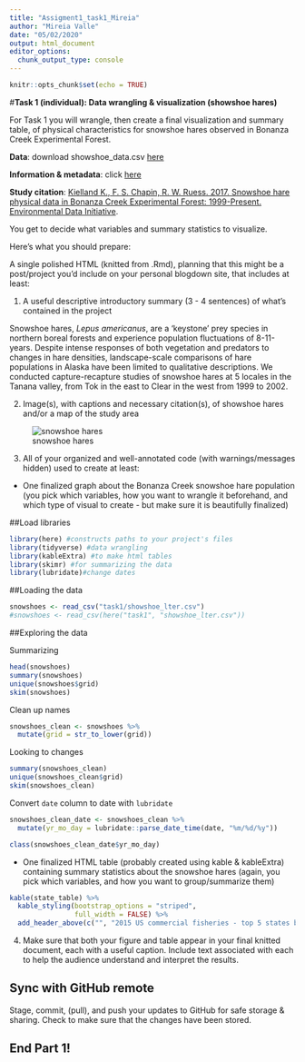 ```yaml
---
title: "Assigment1_task1_Mireia"
author: "Mireia Valle"
date: "05/02/2020"
output: html_document
editor_options: 
  chunk_output_type: console
---
```


```r
knitr::opts_chunk$set(echo = TRUE)
```

#**Task 1 (individual): Data wrangling & visualization (showshoe hares)**

For Task 1 you will wrangle, then create a final visualization and summary table, of physical characteristics for snowshoe hares observed in Bonanza Creek Experimental Forest. 

**Data**: download showshoe_data.csv [here](https://drive.google.com/file/d/1d4LGOzyXHuQztwVQjU8IdmVvzRACVps4/view?usp=sharing)

**Information & metadata**: click [here](https://portal.lternet.edu/nis/metadataviewer?packageid=knb-lter-bnz.55.22)

**Study citation**: [Kielland K., F. S. Chapin, R. W. Ruess. 2017. Snowshoe hare physical data in Bonanza Creek Experimental Forest: 1999-Present. Environmental Data Initiative](https://doi.org/10.6073/pasta/03dce4856d79b91557d8e6ce2cbcdc14). 


You get to decide what variables and summary statistics to visualize. 

Here’s what you should prepare: 

A single polished HTML (knitted from .Rmd), planning that this might be a post/project you’d include on your personal blogdown site, that includes at least:

1.	A useful descriptive introductory summary (3 - 4 sentences) of what’s contained in the project

Snowshoe hares, *Lepus americanus*, are a 'keystone' prey species in northern boreal forests and experience population fluctuations of 8-11-years. Despite intense responses of both vegetation and predators to changes in hare densities, landscape-scale comparisons of hare populations in Alaska have been limited to qualitative descriptions. We conducted capture-recapture studies of snowshoe hares at 5 locales in the Tanana valley, from Tok in the east to Clear in the west from 1999 to 2002. 

2.	Image(s), with captions and necessary citation(s), of showshoe hares and/or a map of the study area


![snowshoe hares](images/images.jpg)


3.	All of your organized and well-annotated code (with warnings/messages hidden) used to create at least:

-	One finalized graph about the Bonanza Creek snowshoe hare population (you pick which variables, how you want to wrangle it beforehand, and which type of visual to create - but make sure it is beautifully finalized)

##Load libraries
```r
library(here) #constructs paths to your project's files 
library(tidyverse) #data wrangling
library(kableExtra) #to make html tables
library(skimr) #for summarizing the data
library(lubridate)#change dates
```

##Loading the data
```r
snowshoes <- read_csv("task1/showshoe_lter.csv")
#snowshoes <- read_csv(here("task1", "showshoe_lter.csv"))
```

##Exploring the data

Summarizing
```r
head(snowshoes)
summary(snowshoes)
unique(snowshoes$grid)
skim(snowshoes)
```
Clean up names
```r
snowshoes_clean <- snowshoes %>% 
  mutate(grid = str_to_lower(grid)) 
```
Looking to changes
```r
summary(snowshoes_clean)
unique(snowshoes_clean$grid)
skim(snowshoes_clean)
```
Convert `date` column to date with `lubridate`
```r
snowshoes_clean_date <- snowshoes_clean %>% 
  mutate(yr_mo_day = lubridate::parse_date_time(date, "%m/%d/%y"))

class(snowshoes_clean_date$yr_mo_day)
```


-	One finalized HTML table (probably created using kable & kableExtra) containing summary statistics about the snowshoe hares (again, you pick which variables, and how you want to group/summarize them)

```r
kable(state_table) %>% 
  kable_styling(bootstrap_options = "striped", 
                full_width = FALSE) %>% 
  add_header_above(c("", "2015 US commercial fisheries - top 5 states by value" = 2))
```



4.	Make sure that both your figure and table appear in your final knitted document, each with a useful caption. Include text associated with each to help the audience understand and interpret the results. 

## Sync with GitHub remote

Stage, commit, (pull), and push your updates to GitHub for safe storage & sharing. Check to make sure that the changes have been stored. 

## End Part 1!
